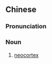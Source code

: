 {{also|新皮质}}
==Chinese==
{{zh-forms|s=新皮质|type=12}}

===Pronunciation===
{{zh-pron
|m=xīnpí质
|cat=n
}}

===Noun===
{{zh-noun}}

# {{lb|zh|neuroanatomy}} [[neocortex]]